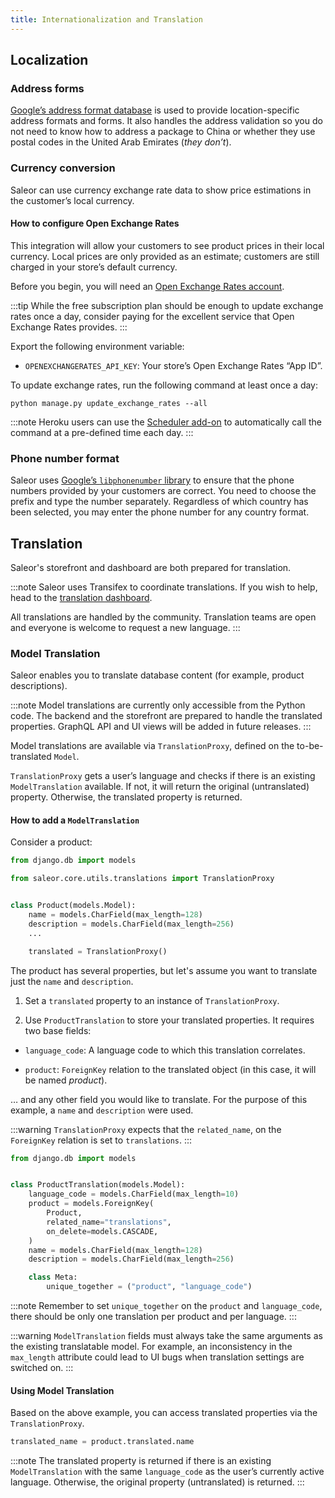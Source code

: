 ```yaml
---
title: Internationalization and Translation
---
```


## Localization

### Address forms

[Google’s address format database](https://github.com/mirumee/google-i18n-address) is used to provide location-specific address formats and forms.
It also handles the address validation so you do not need to know how to address a package to China or whether they use postal codes in the United Arab Emirates (_they don’t_).

### Currency conversion

Saleor can use currency exchange rate data to show price estimations in the customer’s local currency.

#### How to configure Open Exchange Rates

This integration will allow your customers to see product prices in their local currency. Local prices are only provided as an estimate; customers are still charged in your store’s default currency.

Before you begin, you will need an [Open Exchange Rates account](https://openexchangerates.org/).

:::tip
While the free subscription plan should be enough to update exchange rates once a day, consider paying for the excellent service that Open Exchange Rates provides.
:::

Export the following environment variable:

- `OPENEXCHANGERATES_API_KEY`: Your store’s Open Exchange Rates “App ID”.

To update exchange rates, run the following command at least once a day:

```shell
python manage.py update_exchange_rates --all
```

:::note
Heroku users can use the [Scheduler add-on](https://elements.heroku.com/addons/scheduler) to automatically call the command at a pre-defined time each day.
:::

### Phone number format

Saleor uses [Google’s `libphonenumber` library](https://github.com/googlei18n/libphonenumber) to ensure that the phone numbers provided by your customers are correct.
You need to choose the prefix and type the number separately.
Regardless of which country has been selected, you may enter the phone number for any country format.

## Translation

Saleor's storefront and dashboard are both prepared for translation.

:::note
Saleor uses Transifex to coordinate translations.
If you wish to help, head to the [translation dashboard](https://www.transifex.com/saleorcommerce/saleor-1/).

All translations are handled by the community. Translation teams are open and everyone is welcome to request a new language.
:::

### Model Translation

Saleor enables you to translate database content (for example, product descriptions).

:::note
Model translations are currently only accessible from the Python code.
The backend and the storefront are prepared to handle the translated properties.
GraphQL API and UI views will be added in future releases.
:::

Model translations are available via `TranslationProxy`, defined on the to-be-translated `Model`.

`TranslationProxy` gets a user’s language and checks if there is an existing `ModelTranslation` available. If not, it will return the original (untranslated) property. Otherwise, the translated property is returned.

#### How to add a `ModelTranslation`

Consider a product:

```python
from django.db import models

from saleor.core.utils.translations import TranslationProxy


class Product(models.Model):
    name = models.CharField(max_length=128)
    description = models.CharField(max_length=256)
    ...

    translated = TranslationProxy()
```

The product has several properties, but let's assume you want to translate just the `name` and `description`.

1. Set a `translated` property to an instance of `TranslationProxy`.

2. Use `ProductTranslation` to store your translated properties. It requires two base fields:

- `language_code`: A language code to which this translation correlates.

- `product`: `ForeignKey` relation to the translated object (in this case, it will be named _product_).

… and any other field you would like to translate. For the purpose of this example, a `name` and `description` were used.

:::warning
`TranslationProxy` expects that the `related_name`, on the `ForeignKey` relation is set to `translations`.
:::

```python
from django.db import models


class ProductTranslation(models.Model):
    language_code = models.CharField(max_length=10)
    product = models.ForeignKey(
        Product,
        related_name="translations",
        on_delete=models.CASCADE,
    )
    name = models.CharField(max_length=128)
    description = models.CharField(max_length=256)

    class Meta:
        unique_together = ("product", "language_code")
```

:::note
Remember to set `unique_together` on the `product` and `language_code`, there should be only one translation per product and per language.
:::

:::warning
`ModelTranslation` fields must always take the same arguments as the existing translatable model.
For example, an inconsistency in the `max_length` attribute could lead to UI bugs when translation settings are switched on.
:::

#### Using Model Translation

Based on the above example, you can access translated properties via the `TranslationProxy`.

```python
translated_name = product.translated.name
```

:::note
The translated property is returned if there is an existing `ModelTranslation` with the same `language_code` as the user’s currently active language.
Otherwise, the original property (untranslated) is returned.
:::
